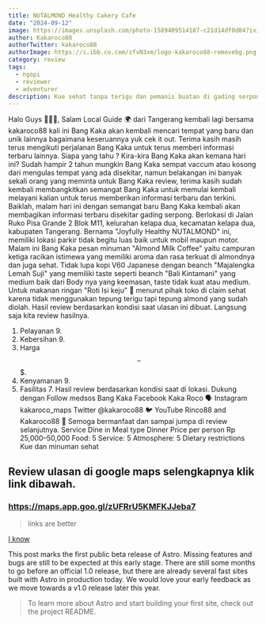 ```yaml
---
title: NUTALMOND Healthy Cakery Cafe
date: "2024-09-12"
image: https://images.unsplash.com/photo-1589409514187-c21d14df0d04?ixid=MnwxMjA3fDB8MHxwaG90by1wYWdlfHx8fGVufDB8fHx8&ixlib=rb-1.2.1&auto=format&fit=crop&w=1650&q=80
author: Kakaroco88
authorTwitter: kakaroco88
authorImage: https://i.ibb.co.com/zfvN3xm/logo-kakaroco88-removebg.png
category: review
tags:
  - ngopi
  - reviewer
  - adventurer
description: Kue sehat tanpa terigu dan pemanis buatan di gading serpong karena menggunakan kacang almond yang sehat.
---
```


Halo Guys 🙋🏻‍♂️,
Salam Local Guide 🌍 dari Tangerang kembali lagi bersama kakaroco88 kali ini Bang Kaka akan kembali mencari tempat yang baru dan unik lainnya bagaimana keseruannya yuk cek it out.
Terima kasih masih terus mengikuti perjalanan Bang Kaka untuk terus memberi informasi terbaru lainnya.
Siapa yang tahu ? Kira-kira Bang Kaka akan kemana hari ini?
Sudah hampir 2 tahun mungkin Bang Kaka sempat vaccum atau kosong dari mengulas tempat yang ada disekitar, namun belakangan ini banyak sekali orang yang meminta untuk Bang Kaka review, terima kasih sudah kembali membangkitkan semangat Bang Kaka untuk memulai kembali melayani kalian untuk terus memberikan informasi terbaru dan terkini.
Baiklah, malam hari ini dengan semangat baru Bang Kaka kembali akan membagikan informasi terbaru disekitar gading serpong.
Berlokasi di Jalan Ruko Pisa Grande 2 Blok M11, kelurahan kelapa dua, kecamatan kelapa dua, kabupaten Tangerang.
Bernama "Joyfully Healthy NUTALMOND" ini, memiliki lokasi parkir tidak begitu luas baik untuk mobil maupun motor.
Malam ini Bang Kaka pesan minuman "Almond Milk Coffee" yaitu campuran ketiga racikan istimewa yang memiliki aroma dan rasa terkuat di almondnya dan juga sehat. Tidak lupa kopi V60 Japanese dengan beanch "Majalengka Lemah Suji" yang memiliki taste seperti beanch "Bali Kintamani" yang medium baik dari Body nya yang keemasan, taste tidak kuat atau medium. Untuk makanan ringan "Roti Isi keju" 🍞 menurut pihak toko di claim sehat karena tidak menggunakan tepung terigu tapi tepung almond yang sudah diolah.
Hasil review berdasarkan kondisi saat ulasan ini dibuat. Langsung saja kita review hasilnya.
1. Pelayanan 9.
2. Kebersihan 9.
3. Harga $$-$$$.
4. Kenyamanan 9.
5. Fasilitas 7.
Hasil review berdasarkan kondisi saat di lokasi.
Dukung dengan Follow medsos Bang Kaka
Facebook Kaka Roco 🗣️
Instagram kakaroco_maps
Twitter @kakaroco88 🐦
YouTube Rinco88 and Kakaroco88 🚩
Semoga bermanfaat dan sampai jumpa di review selanjutnya.
Service
Dine in
Meal type
Dinner
Price per person
Rp 25,000–50,000
Food: 5
Service: 5
Atmosphere: 5
Dietary restrictions
Kue dan minuman sehat

## Review ulasan di google maps selengkapnya klik link dibawah.

### https://maps.app.goo.gl/zUFRrU5KMFKJJeba7

> links are better

[I know](they-are-better)

This post marks the first public beta release of Astro. Missing features and bugs are still to be expected at this early stage. There are still some months to go before an official 1.0 release, but there are already several fast sites built with Astro in production today. We would love your early feedback as we move towards a v1.0 release later this year.

> To learn more about Astro and start building your first site, check out the project README.
